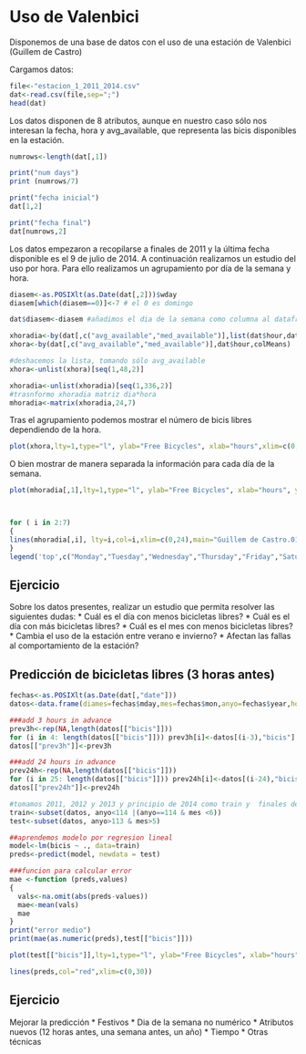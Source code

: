 
# Uso de Valenbici 

Disponemos de una base de datos con el uso de una estación de Valenbici (Guillem de Castro)

Cargamos datos:
```r
file<-"estacion_1_2011_2014.csv"
dat<-read.csv(file,sep=";")
head(dat)
```

Los datos disponen de 8 atributos, aunque en nuestro caso sólo nos interesan la fecha, hora y avg_available, que representa las bicis disponibles en la estación.

```r
numrows<-length(dat[,1])

print("num days")
print (numrows/7)

print("fecha inicial")
dat[1,2]

print("fecha final")
dat[numrows,2]


```

Los datos empezaron a recopilarse a finales de 2011 y la última fecha disponible es el 9 de julio de 2014.
A continuación realizamos un estudio del uso por hora. Para ello realizamos un agrupamiento por día de la semana y hora.

```r

diasem<-as.POSIXlt(as.Date(dat[,2]))$wday
diasem[which(diasem==0)]<-7 # el 0 es domingo

dat$diasem<-diasem #añadimos el dia de la semana como columna al dataframe

xhoradia<-by(dat[,c("avg_available","med_available")],list(dat$hour,dat$diasem),colMeans)
xhora<-by(dat[,c("avg_available","med_available")],dat$hour,colMeans)

#deshacemos la lista, tomando sólo avg_available
xhora<-unlist(xhora)[seq(1,48,2)]

xhoradia<-unlist(xhoradia)[seq(1,336,2)]
#trasnformo xhoradia matriz dia*hora
mhoradia<-matrix(xhoradia,24,7)

```

Tras el agrupamiento podemos mostrar el número de bicis libres dependiendo de la hora.

```r
plot(xhora,lty=1,type="l", ylab="Free Bicycles", xlab="hours",xlim=c(0,24),main="Guillem de Castro. Day Average",col="red")


```

O bien mostrar de manera separada la información para cada día de la semana.

```r

plot(mhoradia[,1],lty=1,type="l", ylab="Free Bicycles", xlab="hours", ylim=c(1,10), col=1,xlim=c(0,24),main="Day Average ")



for ( i in 2:7)
{
lines(mhoradia[,i], lty=i,col=i,xlim=c(0,24),main="Guillem de Castro.01/01/2014-31/05/2014. Day Average ")          
}
legend('top',c("Monday","Tuesday","Wednesday","Thursday","Friday","Saturday","Sunday"), col=c(1:7), lty=1:7,cex=0.8)
```
## Ejercicio

Sobre los datos presentes, realizar un estudio que permita resolver las siguientes dudas:
* Cuál es el día con menos bicicletas libres?
* Cuál es el día con más bicicletas libres?
* Cuál es el mes con menos bicicletas libres?
* Cambia el uso de la estación entre verano e invierno?
* Afectan las fallas al comportamiento de la estación?


## Predicción de bicicletas libres (3 horas antes)
```r
fechas<-as.POSIXlt(as.Date(dat[,"date"]))
datos<-data.frame(diames=fechas$mday,mes=fechas$mon,anyo=fechas$year,hora=dat[,"hour"],diasem=fechas$wday,bicis=dat[,"med_available"])

###add 3 hours in advance
prev3h<-rep(NA,length(datos[["bicis"]]))
for (i in 4: length(datos[["bicis"]])) prev3h[i]<-datos[(i-3),"bicis"]
datos[["prev3h"]]<-prev3h

###add 24 hours in advance
prev24h<-rep(NA,length(datos[["bicis"]]))
for (i in 25: length(datos[["bicis"]])) prev24h[i]<-datos[(i-24),"bicis"]
datos[["prev24h"]]<-prev24h

#tomamos 2011, 2012 y 2013 y principio de 2014 como train y  finales de 2014 como test
train<-subset(datos, anyo<114 |(anyo==114 & mes <6))
test<-subset(datos, anyo>113 & mes>5)

##aprendemos modelo por regresion lineal
model<-lm(bicis ~ ., data=train)
preds<-predict(model, newdata = test)

###funcion para calcular error
mae <-function (preds,values)
{
  vals<-na.omit(abs(preds-values))
  mae<-mean(vals)
  mae
}
print("error medio")
print(mae(as.numeric(preds),test[["bicis"]]))

plot(test[["bicis"]],lty=1,type="l", ylab="Free Bicycles", xlab="hours", ylim=c(1,15), col=1,xlim=c(0,length(test[,1])),main="Predicted Available Bikes")

lines(preds,col="red",xlim=c(0,30))    
```

## Ejercicio

Mejorar la predicción
* Festivos
* Dia de la semana no numérico
* Atributos nuevos (12 horas antes, una semana antes, un año)
* Tiempo
* Otras técnicas